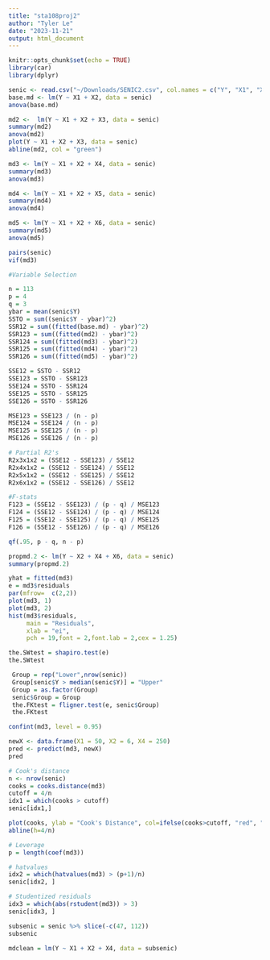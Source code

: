 ```yaml
---
title: "sta108proj2"
author: "Tyler Le"
date: "2023-11-21"
output: html_document
---
```


```r
knitr::opts_chunk$set(echo = TRUE)
library(car)
library(dplyr)
```

```r
senic <- read.csv("~/Downloads/SENIC2.csv", col.names = c("Y", "X1", "X2", "X3", "X4", "X5", "X6"))
base.md <- lm(Y ~ X1 + X2, data = senic)
anova(base.md)
```

```r
md2 <-  lm(Y ~ X1 + X2 + X3, data = senic)
summary(md2)
anova(md2)
plot(Y ~ X1 + X2 + X3, data = senic)
abline(md2, col = "green")
```

```r
md3 <- lm(Y ~ X1 + X2 + X4, data = senic)
summary(md3)
anova(md3)
```

```r
md4 <- lm(Y ~ X1 + X2 + X5, data = senic)
summary(md4)
anova(md4)
```

```r
md5 <- lm(Y ~ X1 + X2 + X6, data = senic)
summary(md5)
anova(md5)
```

```r
pairs(senic)
vif(md3)
```

```r
#Variable Selection

n = 113
p = 4
q = 3
ybar = mean(senic$Y)
SSTO = sum((senic$Y - ybar)^2)
SSR12 = sum((fitted(base.md) - ybar)^2)
SSR123 = sum((fitted(md2) - ybar)^2)
SSR124 = sum((fitted(md3) - ybar)^2)
SSR125 = sum((fitted(md4) - ybar)^2)
SSR126 = sum((fitted(md5) - ybar)^2)

SSE12 = SSTO - SSR12
SSE123 = SSTO - SSR123
SSE124 = SSTO - SSR124
SSE125 = SSTO - SSR125
SSE126 = SSTO - SSR126

MSE123 = SSE123 / (n - p)
MSE124 = SSE124 / (n - p)
MSE125 = SSE125 / (n - p)
MSE126 = SSE126 / (n - p)

# Partial R2's 
R2x3x1x2 = (SSE12 - SSE123) / SSE12
R2x4x1x2 = (SSE12 - SSE124) / SSE12
R2x5x1x2 = (SSE12 - SSE125) / SSE12
R2x6x1x2 = (SSE12 - SSE126) / SSE12

#F-stats
F123 = (SSE12 - SSE123) / (p - q) / MSE123
F124 = (SSE12 - SSE124) / (p - q) / MSE124
F125 = (SSE12 - SSE125) / (p - q) / MSE125
F126 = (SSE12 - SSE126) / (p - q) / MSE126

qf(.95, p - q, n - p)
```


```r
propmd.2 <- lm(Y ~ X2 + X4 + X6, data = senic)
summary(propmd.2)
```

```r
yhat = fitted(md3)
e = md3$residuals
par(mfrow=  c(2,2))
plot(md3, 1)
plot(md3, 2)
hist(md3$residuals, 
     main = "Residuals", 
     xlab = "ei",
     pch = 19,font = 2,font.lab = 2,cex = 1.25)
```

```r
the.SWtest = shapiro.test(e)
the.SWtest
```

```r
 Group = rep("Lower",nrow(senic)) 
 Group[senic$Y > median(senic$Y)] = "Upper" 
 Group = as.factor(Group) 
 senic$Group = Group
 the.FKtest = fligner.test(e, senic$Group)
 the.FKtest
```

```r
confint(md3, level = 0.95)
```


```r
newX <- data.frame(X1 = 50, X2 = 6, X4 = 250)
pred <- predict(md3, newX)
pred
```

```r
# Cook's distance
n <- nrow(senic)
cooks = cooks.distance(md3)
cutoff = 4/n
idx1 = which(cooks > cutoff)
senic[idx1,]

plot(cooks, ylab = "Cook's Distance", col=ifelse(cooks>cutoff, "red", "black"))
abline(h=4/n)

# Leverage
p = length(coef(md3))

# hatvalues
idx2 = which(hatvalues(md3) > (p+1)/n)
senic[idx2, ]

# Studentized residuals
idx3 = which(abs(rstudent(md3)) > 3)
senic[idx3, ]
```

```r
subsenic = senic %>% slice(-c(47, 112))
subsenic

mdclean = lm(Y ~ X1 + X2 + X4, data = subsenic)
```